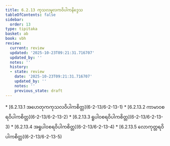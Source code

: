 ```yaml
---
title: 6.2.13 ကုသလမူလကဝိပါကနိဒ္ဒေသ
tableOfContents: false
sidebar:
  order: 13
type: tipitaka
basket: ab
book: vbh
review:
  current: review
  updated: '2025-10-23T09:21:31.716707'
  updated_by: ''
  notes: ''
  history:
  - state: review
    date: '2025-10-23T09:21:31.716707'
    updated_by: ''
    notes: ''
    previous_state: draft
---
```



<ReviewStatus review={frontmatter.review} showDetails={true} />

<HypothesisAnnotation frontmatter={frontmatter} />

<DynamicBreadcrumb />



<TableOfContents book="vbh" section="6.2.13">
* [6.2.13.1 အဟေတုကကုသလဝိပါကစိတ္တ](6-2-13/6-2-13-1)
* [6.2.13.2 ကာမာဝစရဝိပါကစိတ္တ](6-2-13/6-2-13-2)
* [6.2.13.3 ရူပါဝစရဝိပါကစိတ္တ](6-2-13/6-2-13-3)
* [6.2.13.4 အရူပါဝစရဝိပါကစိတ္တ](6-2-13/6-2-13-4)
* [6.2.13.5 လောကုတ္တရဝိပါကစိတ္တ](6-2-13/6-2-13-5)
</TableOfContents>